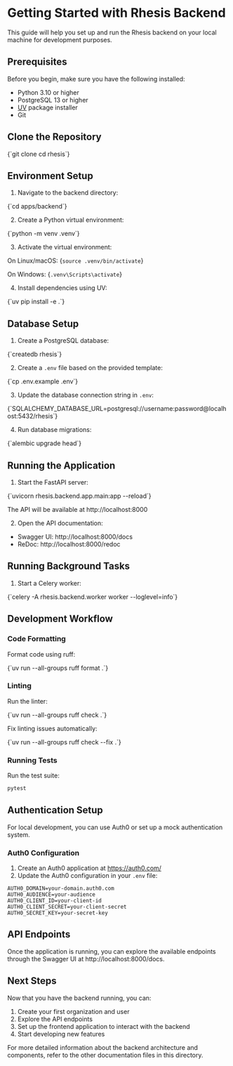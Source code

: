 # Getting Started with Rhesis Backend

This guide will help you set up and run the Rhesis backend on your local machine for development purposes.

## Prerequisites

Before you begin, make sure you have the following installed:

- Python 3.10 or higher
- PostgreSQL 13 or higher
- [UV](https://github.com/astral-sh/uv) package installer
- Git

## Clone the Repository

<CodeBlock filename="clone-repo.sh" language="bash">
{`git clone <repository_url>
cd rhesis`}
</CodeBlock>

## Environment Setup

1. Navigate to the backend directory:

<CodeBlock filename="navigate.sh" language="bash">
{`cd apps/backend`}
</CodeBlock>

2. Create a Python virtual environment:

<CodeBlock filename="create-venv.sh" language="bash">
{`python -m venv .venv`}
</CodeBlock>

3. Activate the virtual environment:

On Linux/macOS:
<CodeBlock filename="activate-venv-unix.sh" language="bash">
{`source .venv/bin/activate`}
</CodeBlock>

On Windows:
<CodeBlock filename="activate-venv-windows.sh" language="bash">
{`.venv\Scripts\activate`}
</CodeBlock>

4. Install dependencies using UV:

<CodeBlock filename="install-deps.sh" language="bash">
{`uv pip install -e .`}
</CodeBlock>

## Database Setup

1. Create a PostgreSQL database:

<CodeBlock filename="create-db.sh" language="bash">
{`createdb rhesis`}
</CodeBlock>

2. Create a `.env` file based on the provided template:

<CodeBlock filename="setup-env.sh" language="bash">
{`cp .env.example .env`}
</CodeBlock>

3. Update the database connection string in `.env`:

<CodeBlock filename=".env" language="bash">
{`SQLALCHEMY_DATABASE_URL=postgresql://username:password@localhost:5432/rhesis`}
</CodeBlock>

4. Run database migrations:

<CodeBlock filename="migrate-db.sh" language="bash">
{`alembic upgrade head`}
</CodeBlock>

## Running the Application

1. Start the FastAPI server:

<CodeBlock filename="start-server.sh" language="bash">
{`uvicorn rhesis.backend.app.main:app --reload`}
</CodeBlock>

The API will be available at http://localhost:8000

2. Open the API documentation:

- Swagger UI: http://localhost:8000/docs
- ReDoc: http://localhost:8000/redoc

## Running Background Tasks

1. Start a Celery worker:

<CodeBlock filename="start-celery.sh" language="bash">
{`celery -A rhesis.backend.worker worker --loglevel=info`}
</CodeBlock>

## Development Workflow

### Code Formatting

Format code using ruff:

<CodeBlock filename="format-code.sh" language="bash">
{`uv run --all-groups ruff format .`}
</CodeBlock>

### Linting

Run the linter:

<CodeBlock filename="lint-check.sh" language="bash">
{`uv run --all-groups ruff check .`}
</CodeBlock>

Fix linting issues automatically:

<CodeBlock filename="lint-fix.sh" language="bash">
{`uv run --all-groups ruff check --fix .`}
</CodeBlock>

### Running Tests

Run the test suite:

```bash
pytest
```

## Authentication Setup

For local development, you can use Auth0 or set up a mock authentication system.

### Auth0 Configuration

1. Create an Auth0 application at https://auth0.com/
2. Update the Auth0 configuration in your `.env` file:

```
AUTH0_DOMAIN=your-domain.auth0.com
AUTH0_AUDIENCE=your-audience
AUTH0_CLIENT_ID=your-client-id
AUTH0_CLIENT_SECRET=your-client-secret
AUTH0_SECRET_KEY=your-secret-key
```

## API Endpoints

Once the application is running, you can explore the available endpoints through the Swagger UI at http://localhost:8000/docs.

## Next Steps

Now that you have the backend running, you can:

1. Create your first organization and user
2. Explore the API endpoints
3. Set up the frontend application to interact with the backend
4. Start developing new features

For more detailed information about the backend architecture and components, refer to the other documentation files in this directory.

